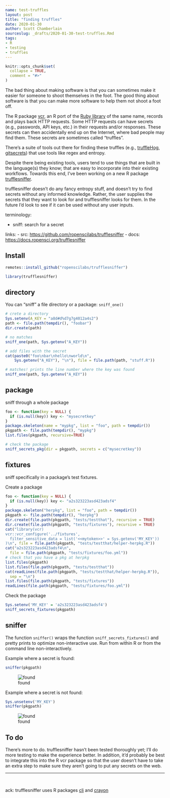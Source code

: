 ```yaml
---
name: test-truffles
layout: post
title: "finding truffles"
date: 2020-01-30
author: Scott Chamberlain
sourceslug: _drafts/2020-01-30-test-truffles.Rmd
tags:
- R
- testing
- truffles
---
```


```r
knitr::opts_chunk$set(
  collapse = TRUE,
  comment = "#>"
)
```

The bad thing about making software is that you can sometimes make it easier
for someone to shoot themselves in the foot. The good thing about software
is that you can make more software to help them not shoot a foot off.

The R package [vcr][], an R port of the [Ruby library][vcrrb] of the same name,
records and plays back HTTP requests. Some HTTP requests can have secrets (e.g.,
passwords, API keys, etc.) in their requests and/or responses. These secrets
can then accidentally end up on the Internet, where bad people may find them.
These secrets are sometimes called "truffles".

There's a suite of tools out there for finding these truffles (e.g.,
[truffleHog][], [gitsecrets][]) that use tools like regex and entropy.

Despite there being existing tools, users tend to use things that are
built in the language(s) they know; that are easy to incorporate into 
their existing workflows. Towards this end, I've been working on a new
R package [trufflesniffer][tf].

trufflesniffer doesn't do any fancy entropy stuff, and doesn't try to
find secrets without any informed knowledge. Rather, the user supplies
the secrets that they want to look for and trufflesniffer looks for
them. In the future I'd look to see if it can be used without
any user inputs.

terminology:

- sniff: search for a secret

links:
- src: <https://github.com/ropenscilabs/trufflesniffer>
- docs: <https://docs.ropensci.org/trufflesniffer>

## Install

```r
remotes::install_github("ropenscilabs/trufflesniffer")
```

```r
library(trufflesniffer)
```

## directory

You can "sniff" a file directory or a package: `sniff_one()`

```r
# crete a directory
Sys.setenv(A_KEY = "a8d#d%d7g7g4012a4s2")
path <- file.path(tempdir(), "foobar")
dir.create(path)

# no matches
sniff_one(path, Sys.getenv("A_KEY"))

# add files with the secret
cat(paste0("foo\nbar\nhello\nworld\n", 
    Sys.getenv("A_KEY"), "\n"), file = file.path(path, "stuff.R"))

# matches! prints the line number where the key was found
sniff_one(path, Sys.getenv("A_KEY"))
```

## package

sniff through a whole package

```r
foo <- function(key = NULL) {
  if (is.null(key)) key <- "mysecretkey"
}
package.skeleton(name = "mypkg", list = "foo", path = tempdir())
pkgpath <- file.path(tempdir(), "mypkg")
list.files(pkgpath, recursive=TRUE)

# check the package
sniff_secrets_pkg(dir = pkgpath, secrets = c("mysecretkey"))
```

## fixtures

sniff specifically in a package's test fixtures. 

Create a package

```r
foo <- function(key = NULL) {
  if (is.null(key)) key <- "a2s323223asd423adsf4"
}
package.skeleton("herpkg", list = "foo", path = tempdir())
pkgpath <- file.path(tempdir(), "herpkg")
dir.create(file.path(pkgpath, "tests/testthat"), recursive = TRUE)
dir.create(file.path(pkgpath, "tests/fixtures"), recursive = TRUE)
cat("library(vcr)
vcr::vcr_configure('../fixtures', 
  filter_sensitive_data = list('<<mytoken>>' = Sys.getenv('MY_KEY'))
)\n", file = file.path(pkgpath, "tests/testthat/helper-herpkg.R"))
cat("a2s323223asd423adsf4\n", 
  file = file.path(pkgpath, "tests/fixtures/foo.yml"))
# check that you have a pkg at herpkg
list.files(pkgpath)
list.files(file.path(pkgpath, "tests/testthat"))
cat(readLines(file.path(pkgpath, "tests/testthat/helper-herpkg.R")),
  sep = "\n")
list.files(file.path(pkgpath, "tests/fixtures"))
readLines(file.path(pkgpath, "tests/fixtures/foo.yml"))
```

Check the package

```r
Sys.setenv('MY_KEY' = 'a2s323223asd423adsf4')
sniff_secrets_fixtures(pkgpath)
```

## sniffer

The function `sniffer()` wraps the function `sniff_secrets_fixtures()` and
pretty prints to optimize non-interactive use. Run from within R or from the 
command line non-interactively.

Example where a secret is found:

```r
sniffer(pkgpath)
```

![found](/public/img/2020-01-30-test-truffles/found.png)

Example where a secret is not found:

```r
Sys.unsetenv('MY_KEY')
sniffer(pkgpath)
```

![found](/public/img/2020-01-30-test-truffles/notfound.png)

## To do

There's more to do. trufflesniffer hasn't been tested thoroughly yet; I'll do
more testing to make the experience better. In addition, it'd probably be 
best to integrate this into the R vcr package so that the user doesn't have to
take an extra step to make sure they aren't going to put any secrets on
the web.

-----

<br>

ack: trufflesniffer uses R packages [cli][] and [crayon][]


[tf]: https://github.com/ropenscilabs/trufflesniffer
[vcr]: https://github.com/ropensci/vcr
[vcrrb]: https://github.com/vcr/vcr
[webmockr]: https://github.com/ropensci/webmockr
[truffleHog]: https://github.com/dxa4481/truffleHog
[gitsecrets]: https://github.com/awslabs/git-secrets
[cli]: https://github.com/r-lib/cli
[crayon]: https://github.com/r-lib/crayon
